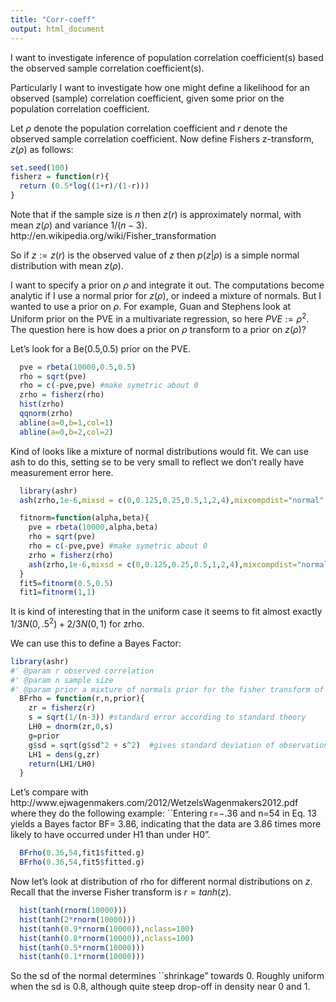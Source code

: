 ```yaml
---
title: "Corr-coeff"
output: html_document
---
```


I want to investigate inference of population correlation coefficient(s) based the observed
sample correlation coefficient(s).

Particularly I want to investigate how one might define a likelihood for an
observed (sample) correlation coefficient, given some prior on the population correlation coefficient. 

Let $\rho$ denote the population correlation coefficient and $r$ denote the observed sample correlation coefficient. Now define Fishers z-transform, $z(\rho)$ as follows:

```r
set.seed(100)
fisherz = function(r){
  return (0.5*log((1+r)/(1-r)))
}
```

Note that if the sample size is $n$ then 
$z(r)$ is approximately normal, with mean $z(\rho)$ and variance $1/(n-3)$.
http://en.wikipedia.org/wiki/Fisher_transformation

So if $z:=z(r)$ is the observed value of $z$ then
$p(z | \rho)$ is a simple normal distribution with mean $z(\rho)$.

I want to specify a prior on $\rho$ and integrate it out. The computations
become analytic if I use a normal prior for $z(\rho)$, or indeed a mixture of normals.
But I wanted to use a prior on $\rho$. For example, Guan and Stephens look at Uniform prior
on the PVE in a multivariate regression, so here $PVE:=\rho^2$. 
The question here is how does a prior on $\rho$ transform to a prior on $z(\rho)$?

Let's look for a Be(0.5,0.5) prior on the PVE.
```r
  pve = rbeta(10000,0.5,0.5)
  rho = sqrt(pve)
  rho = c(-pve,pve) #make symetric about 0
  zrho = fisherz(rho)
  hist(zrho)
  qqnorm(zrho)
  abline(a=0,b=1,col=1)
  abline(a=0,b=2,col=2)
```

Kind of looks like a mixture of normal distributions would fit. We can use ash to do this, setting
se to be very small to reflect we don't really have measurement error here.
```r
  library(ashr)
  ash(zrho,1e-6,mixsd = c(0,0.125,0.25,0.5,1,2,4),mixcompdist="normal",pointmass=FALSE,prior="uniform")
```

```r
  fitnorm=function(alpha,beta){
    pve = rbeta(10000,alpha,beta)
    rho = sqrt(pve)
    rho = c(-pve,pve) #make symetric about 0
    zrho = fisherz(rho)
    ash(zrho,1e-6,mixsd = c(0,0.125,0.25,0.5,1,2,4),mixcompdist="normal",pointmass=FALSE,prior="uniform")   
  }
  fit5=fitnorm(0.5,0.5)
  fit1=fitnorm(1,1)
```

It is kind of interesting that in the uniform case it seems to fit almost exactly
$1/3 N(0,.5^2) + 2/3 N(0,1)$ for zrho.

We can use this to define a Bayes Factor:
```r
library(ashr)
#' @param r observed correlation
#' @param n sample size
#' @param prior a mixture of normals prior for the fisher transform of rho (eg obtained from ash)
  BFrho = function(r,n,prior){
    zr = fisherz(r)
    s = sqrt(1/(n-3)) #standard error according to standard theory
    LH0 = dnorm(zr,0,s)
    g=prior 
    g$sd = sqrt(g$sd^2 + s^2)  #gives standard deviation of observation, combining stanard error and prior
    LH1 = dens(g,zr)
    return(LH1/LH0)
  }
```

Let's compare with http://www.ejwagenmakers.com/2012/WetzelsWagenmakers2012.pdf
where they do the following example:
``Entering r=−.36 and n=54 in Eq. 13 yields a
Bayes factor BF= 3.86, indicating that the data are 3.86
times more likely to have occurred under H1 than under H0".
```r
  BFrho(0.36,54,fit1$fitted.g)
  BFrho(0.36,54,fit5$fitted.g)
```


Now let's look at distribution of rho for different normal distributions on $z$.  Recall that the inverse Fisher transform is $r=tanh(z)$.
```r
  hist(tanh(rnorm(10000)))
  hist(tanh(2*rnorm(10000)))
  hist(tanh(0.9*rnorm(10000)),nclass=100)
  hist(tanh(0.8*rnorm(10000)),nclass=100)
  hist(tanh(0.5*rnorm(10000)))
  hist(tanh(0.1*rnorm(10000)))
```
So the sd of the normal determines ``shrinkage" towards 0. 
Roughly uniform when the sd is 0.8, although quite steep drop-off in density near 0 and 1.



